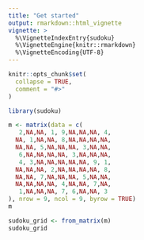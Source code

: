 ```yaml
---
title: "Get started"
output: rmarkdown::html_vignette
vignette: >
  %\VignetteIndexEntry{sudoku}
  %\VignetteEngine{knitr::rmarkdown}
  %\VignetteEncoding{UTF-8}
---
```


```r
knitr::opts_chunk$set(
  collapse = TRUE,
  comment = "#>"
)
```

```r
library(sudoku)
```

```r
m <- matrix(data = c(
   2,NA,NA, 1, 9,NA,NA,NA, 4,
  NA, 1,NA,NA, 8,NA,NA,NA,NA,
  NA,NA, 5,NA,NA,NA, 3,NA,NA,
   6,NA,NA,NA,NA, 3,NA,NA,NA,
   4, 3,NA,NA,NA,NA,NA, 9, 1,
  NA,NA,NA, 2,NA,NA,NA,NA, 8,
  NA,NA, 7,NA,NA,NA, 5,NA,NA,
  NA,NA,NA,NA, 4,NA,NA, 7,NA,
   1,NA,NA,NA, 7, 6,NA,NA, 3
), nrow = 9, ncol = 9, byrow = TRUE)
m
```

```r
sudoku_grid <- from_matrix(m)
sudoku_grid
```
